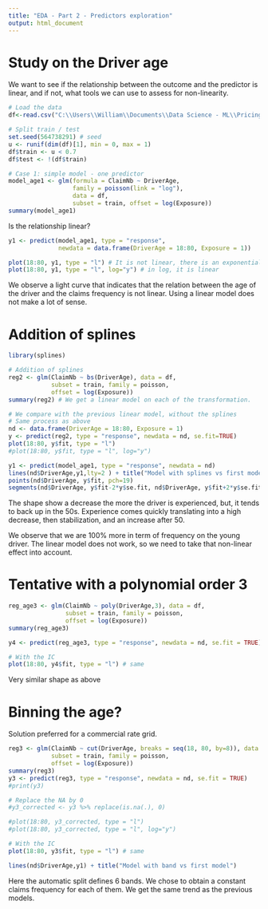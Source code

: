 ---
title: "EDA - Part 2 - Predictors exploration"
output: html_document
---

# Study on the Driver age

We want to see if the relationship between the outcome and the predictor is linear,
and if not, what tools we can use to assess for non-linearity.

```{r}
# Load the data
df<-read.csv("C:\\Users\\William\\Documents\\Data Science - ML\\Pricing Project_GLM_vs_GBM\\data.csv")

# Split train / test
set.seed(564738291) # seed
u <- runif(dim(df)[1], min = 0, max = 1)
df$train <- u < 0.7
df$test <- !(df$train)
```

```{r first model}
# Case 1: simple model - one predictor
model_age1 <- glm(formula = ClaimNb ~ DriverAge,
                  family = poisson(link = "log"),
                  data = df,
                  subset = train, offset = log(Exposure))
summary(model_age1)
```
Is the relationship linear?
```{r Relation}
y1 <- predict(model_age1, type = "response", 
              newdata = data.frame(DriverAge = 18:80, Exposure = 1))

plot(18:80, y1, type = "l") # It is not linear, there is an exponential here
plot(18:80, y1, type = "l", log="y") # in log, it is linear
```
We observe a light curve that indicates that the relation between the age of the driver and the claims frequency is not linear.
Using a linear model does not make a lot of sense.

# Addition of splines

```{r Splines}
library(splines)

# Addition of splines
reg2 <- glm(ClaimNb ~ bs(DriverAge), data = df,
            subset = train, family = poisson,
            offset = log(Exposure))
summary(reg2) # We get a linear model on each of the transformation.
```
```{r}
# We compare with the previous linear model, without the splines
# Same process as above
nd <- data.frame(DriverAge = 18:80, Exposure = 1)
y <- predict(reg2, type = "response", newdata = nd, se.fit=TRUE)
plot(18:80, y$fit, type = "l")
#plot(18:80, y$fit, type = "l", log="y")

y1 <- predict(model_age1, type = "response", newdata = nd)
lines(nd$DriverAge,y1,lty=2 ) + title("Model with splines vs first model (with CI)")
points(nd$DriverAge, y$fit, pch=19)
segments(nd$DriverAge, y$fit-2*y$se.fit, nd$DriverAge, y$fit+2*y$se.fit)
```
The shape show a decrease the more the driver is experienced, but, it tends to back up in the 50s.
Experience comes quickly translating into a high decrease, then stabilization, and an increase after 50.

We observe that we are 100% more in term of frequency on the young driver. The linear model does not work, so we need to take that non-linear effect into account.

# Tentative with a polynomial order 3
```{r Polynome}
reg_age3 <- glm(ClaimNb ~ poly(DriverAge,3), data = df,
                subset = train, family = poisson,
                offset = log(Exposure))
summary(reg_age3)

y4 <- predict(reg_age3, type = "response", newdata = nd, se.fit = TRUE)

# With the IC
plot(18:80, y4$fit, type = "l") # same 
```
Very similar shape as above

# Binning the age?

Solution preferred for a commercial rate grid. 
```{r}
reg3 <- glm(ClaimNb ~ cut(DriverAge, breaks = seq(18, 80, by=8)), data = df,
            subset = train, family = poisson,
            offset = log(Exposure))
summary(reg3)
y3 <- predict(reg3, type = "response", newdata = nd, se.fit = TRUE)
#print(y3)

# Replace the NA by 0
#y3_corrected <- y3 %>% replace(is.na(.), 0)

#plot(18:80, y3_corrected, type = "l")
#plot(18:80, y3_corrected, type = "l", log="y")

# With the IC
plot(18:80, y3$fit, type = "l") # same 

lines(nd$DriverAge,y1) + title("Model with band vs first model")
```
 Here the automatic split defines 6 bands. We chose to obtain a constant claims frequency for each of them. We get the same trend as the previous models.








